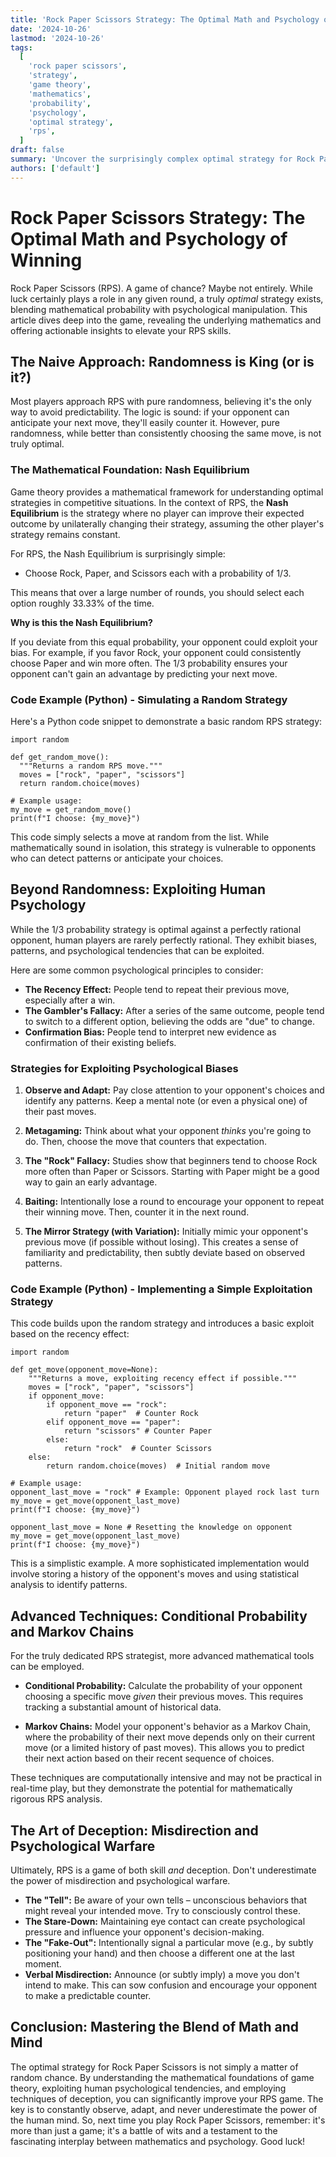 ```yaml
---
title: 'Rock Paper Scissors Strategy: The Optimal Math and Psychology of Winning'
date: '2024-10-26'
lastmod: '2024-10-26'
tags:
  [
    'rock paper scissors',
    'strategy',
    'game theory',
    'mathematics',
    'probability',
    'psychology',
    'optimal strategy',
    'rps',
  ]
draft: false
summary: 'Uncover the surprisingly complex optimal strategy for Rock Paper Scissors! This guide combines game theory, mathematics, and psychology to help you improve your RPS game and understand the nuances of this classic game.'
authors: ['default']
---
```


# Rock Paper Scissors Strategy: The Optimal Math and Psychology of Winning

Rock Paper Scissors (RPS). A game of chance? Maybe not entirely. While luck certainly plays a role in any given round, a truly _optimal_ strategy exists, blending mathematical probability with psychological manipulation. This article dives deep into the game, revealing the underlying mathematics and offering actionable insights to elevate your RPS skills.

## The Naive Approach: Randomness is King (or is it?)

Most players approach RPS with pure randomness, believing it's the only way to avoid predictability. The logic is sound: if your opponent can anticipate your next move, they'll easily counter it. However, pure randomness, while better than consistently choosing the same move, is not truly optimal.

### The Mathematical Foundation: Nash Equilibrium

Game theory provides a mathematical framework for understanding optimal strategies in competitive situations. In the context of RPS, the **Nash Equilibrium** is the strategy where no player can improve their expected outcome by unilaterally changing their strategy, assuming the other player's strategy remains constant.

For RPS, the Nash Equilibrium is surprisingly simple:

- Choose Rock, Paper, and Scissors each with a probability of 1/3.

This means that over a large number of rounds, you should select each option roughly 33.33% of the time.

**Why is this the Nash Equilibrium?**

If you deviate from this equal probability, your opponent could exploit your bias. For example, if you favor Rock, your opponent could consistently choose Paper and win more often. The 1/3 probability ensures your opponent can't gain an advantage by predicting your next move.

### Code Example (Python) - Simulating a Random Strategy

Here's a Python code snippet to demonstrate a basic random RPS strategy:

```plaintext
import random

def get_random_move():
  """Returns a random RPS move."""
  moves = ["rock", "paper", "scissors"]
  return random.choice(moves)

# Example usage:
my_move = get_random_move()
print(f"I choose: {my_move}")
```

This code simply selects a move at random from the list. While mathematically sound in isolation, this strategy is vulnerable to opponents who can detect patterns or anticipate your choices.

## Beyond Randomness: Exploiting Human Psychology

While the 1/3 probability strategy is optimal against a perfectly rational opponent, human players are rarely perfectly rational. They exhibit biases, patterns, and psychological tendencies that can be exploited.

Here are some common psychological principles to consider:

- **The Recency Effect:** People tend to repeat their previous move, especially after a win.
- **The Gambler's Fallacy:** After a series of the same outcome, people tend to switch to a different option, believing the odds are "due" to change.
- **Confirmation Bias:** People tend to interpret new evidence as confirmation of their existing beliefs.

### Strategies for Exploiting Psychological Biases

1.  **Observe and Adapt:** Pay close attention to your opponent's choices and identify any patterns. Keep a mental note (or even a physical one) of their past moves.

2.  **Metagaming:** Think about what your opponent _thinks_ you're going to do. Then, choose the move that counters that expectation.

3.  **The "Rock" Fallacy:** Studies show that beginners tend to choose Rock more often than Paper or Scissors. Starting with Paper might be a good way to gain an early advantage.

4.  **Baiting:** Intentionally lose a round to encourage your opponent to repeat their winning move. Then, counter it in the next round.

5.  **The Mirror Strategy (with Variation):** Initially mimic your opponent's previous move (if possible without losing). This creates a sense of familiarity and predictability, then subtly deviate based on observed patterns.

### Code Example (Python) - Implementing a Simple Exploitation Strategy

This code builds upon the random strategy and introduces a basic exploit based on the recency effect:

```plaintext
import random

def get_move(opponent_move=None):
    """Returns a move, exploiting recency effect if possible."""
    moves = ["rock", "paper", "scissors"]
    if opponent_move:
        if opponent_move == "rock":
            return "paper"  # Counter Rock
        elif opponent_move == "paper":
            return "scissors" # Counter Paper
        else:
            return "rock"  # Counter Scissors
    else:
        return random.choice(moves)  # Initial random move

# Example usage:
opponent_last_move = "rock" # Example: Opponent played rock last turn
my_move = get_move(opponent_last_move)
print(f"I choose: {my_move}")

opponent_last_move = None # Resetting the knowledge on opponent
my_move = get_move(opponent_last_move)
print(f"I choose: {my_move}")
```

This is a simplistic example. A more sophisticated implementation would involve storing a history of the opponent's moves and using statistical analysis to identify patterns.

## Advanced Techniques: Conditional Probability and Markov Chains

For the truly dedicated RPS strategist, more advanced mathematical tools can be employed.

- **Conditional Probability:** Calculate the probability of your opponent choosing a specific move _given_ their previous moves. This requires tracking a substantial amount of historical data.

- **Markov Chains:** Model your opponent's behavior as a Markov Chain, where the probability of their next move depends only on their current move (or a limited history of past moves). This allows you to predict their next action based on their recent sequence of choices.

These techniques are computationally intensive and may not be practical in real-time play, but they demonstrate the potential for mathematically rigorous RPS analysis.

## The Art of Deception: Misdirection and Psychological Warfare

Ultimately, RPS is a game of both skill _and_ deception. Don't underestimate the power of misdirection and psychological warfare.

- **The "Tell":** Be aware of your own tells – unconscious behaviors that might reveal your intended move. Try to consciously control these.
- **The Stare-Down:** Maintaining eye contact can create psychological pressure and influence your opponent's decision-making.
- **The "Fake-Out":** Intentionally signal a particular move (e.g., by subtly positioning your hand) and then choose a different one at the last moment.
- **Verbal Misdirection:** Announce (or subtly imply) a move you don't intend to make. This can sow confusion and encourage your opponent to make a predictable counter.

## Conclusion: Mastering the Blend of Math and Mind

The optimal strategy for Rock Paper Scissors is not simply a matter of random chance. By understanding the mathematical foundations of game theory, exploiting human psychological tendencies, and employing techniques of deception, you can significantly improve your RPS game. The key is to constantly observe, adapt, and never underestimate the power of the human mind. So, next time you play Rock Paper Scissors, remember: it's more than just a game; it's a battle of wits and a testament to the fascinating interplay between mathematics and psychology. Good luck!

